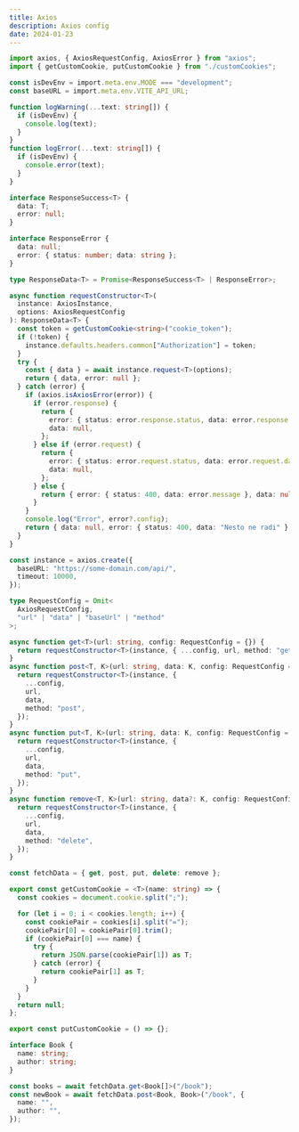 ```yaml
---
title: Axios
description: Axios config
date: 2024-01-23
---
```


```ts title="@package/core"
import axios, { AxiosRequestConfig, AxiosError } from "axios";
import { getCustomCookie, putCustomCookie } from "./customCookies";

const isDevEnv = import.meta.env.MODE === "development";
const baseURL = import.meta.env.VITE_API_URL;

function logWarning(...text: string[]) {
  if (isDevEnv) {
    console.log(text);
  }
}
function logError(...text: string[]) {
  if (isDevEnv) {
    console.error(text);
  }
}

interface ResponseSuccess<T> {
  data: T;
  error: null;
}

interface ResponseError {
  data: null;
  error: { status: number; data: string };
}

type ResponseData<T> = Promise<ResponseSuccess<T> | ResponseError>;

async function requestConstructor<T>(
  instance: AxiosInstance,
  options: AxiosRequestConfig
): ResponseData<T> {
  const token = getCustomCookie<string>("cookie_token");
  if (!token) {
    instance.defaults.headers.common["Authorization"] = token;
  }
  try {
    const { data } = await instance.request<T>(options);
    return { data, error: null };
  } catch (error) {
    if (axios.isAxiosError(error)) {
      if (error.response) {
        return {
          error: { status: error.response.status, data: error.response.data },
          data: null,
        };
      } else if (error.request) {
        return {
          error: { status: error.request.status, data: error.request.data },
          data: null,
        };
      } else {
        return { error: { status: 400, data: error.message }, data: null };
      }
    }
    console.log("Error", error?.config);
    return { data: null, error: { status: 400, data: "Nesto ne radi" } };
  }
}
```

```ts title="fetchData.ts"
const instance = axios.create({
  baseURL: "https://some-domain.com/api/",
  timeout: 10000,
});

type RequestConfig = Omit<
  AxiosRequestConfig,
  "url" | "data" | "baseUrl" | "method"
>;

async function get<T>(url: string, config: RequestConfig = {}) {
  return requestConstructor<T>(instance, { ...config, url, method: "get" });
}
async function post<T, K>(url: string, data: K, config: RequestConfig = {}) {
  return requestConstructor<T>(instance, {
    ...config,
    url,
    data,
    method: "post",
  });
}
async function put<T, K>(url: string, data: K, config: RequestConfig = {}) {
  return requestConstructor<T>(instance, {
    ...config,
    url,
    data,
    method: "put",
  });
}
async function remove<T, K>(url: string, data?: K, config: RequestConfig = {}) {
  return requestConstructor<T>(instance, {
    ...config,
    url,
    data,
    method: "delete",
  });
}

const fetchData = { get, post, put, delete: remove };
```

```ts title="cookies.ts"
export const getCustomCookie = <T>(name: string) => {
  const cookies = document.cookie.split(";");

  for (let i = 0; i < cookies.length; i++) {
    const cookiePair = cookies[i].split("=");
    cookiePair[0] = cookiePair[0].trim();
    if (cookiePair[0] === name) {
      try {
        return JSON.parse(cookiePair[1]) as T;
      } catch (error) {
        return cookiePair[1] as T;
      }
    }
  }
  return null;
};

export const putCustomCookie = () => {};
```

```ts title="books.ts"
interface Book {
  name: string;
  author: string;
}

const books = await fetchData.get<Book[]>("/book");
const newBook = await fetchData.post<Book, Book>("/book", {
  name: "",
  author: "",
});
```